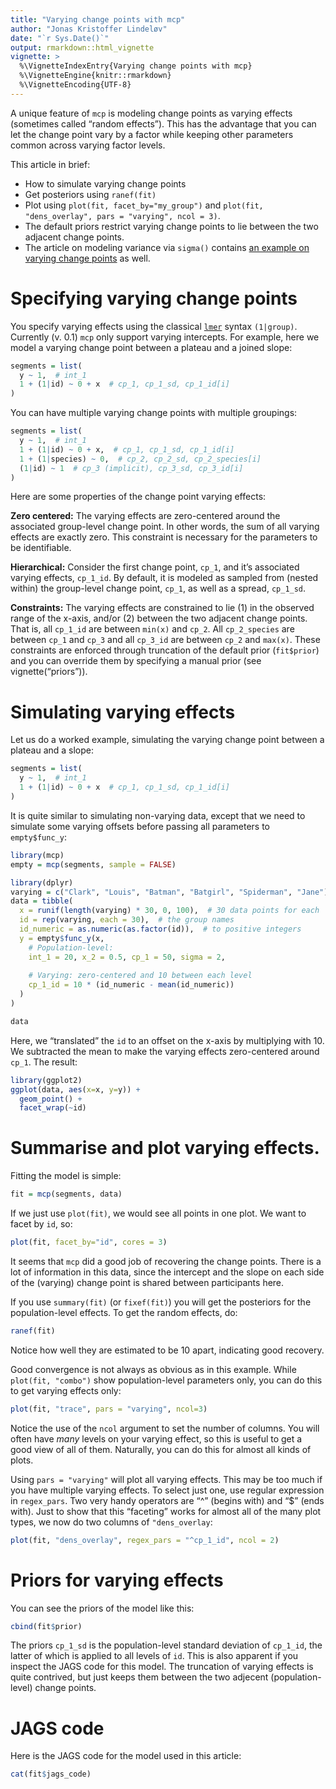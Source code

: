 ```yaml
---
title: "Varying change points with mcp"
author: "Jonas Kristoffer Lindeløv"
date: "`r Sys.Date()`"
output: rmarkdown::html_vignette
vignette: >
  %\VignetteIndexEntry{Varying change points with mcp}
  %\VignetteEngine{knitr::rmarkdown}
  %\VignetteEncoding{UTF-8}
---
```


A unique feature of `mcp` is modeling change points as varying effects (sometimes called "random effects"). This has the advantage that you can let the change point vary by a factor while keeping other parameters common across varying factor levels.

This article in brief:

 * How to simulate varying change points
 * Get posteriors using `ranef(fit)`
 * Plot using `plot(fit, facet_by="my_group")` and `plot(fit, "dens_overlay", pars = "varying", ncol = 3)`.
 * The default priors restrict varying change points to lie between the two adjacent change points.
 * The article on modeling variance via `sigma()` contains [an example on varying change points](../articles/variance.html) as well.



# Specifying varying change points

You specify varying effects using the classical [`lmer`](https://www.rdocumentation.org/packages/lme4/versions/1.1-21/topics/lmer) syntax `(1|group)`. Currently (v. 0.1) `mcp` only support varying intercepts. For example, here we model a varying change point between a plateau and a joined slope:

```r
segments = list(
  y ~ 1,  # int_1
  1 + (1|id) ~ 0 + x  # cp_1, cp_1_sd, cp_1_id[i]
)
```

You can have multiple varying change points with multiple groupings:

```r
segments = list(
  y ~ 1,  # int_1
  1 + (1|id) ~ 0 + x,  # cp_1, cp_1_sd, cp_1_id[i]
  1 + (1|species) ~ 0,  # cp_2, cp_2_sd, cp_2_species[i]
  (1|id) ~ 1  # cp_3 (implicit), cp_3_sd, cp_3_id[i]
)
```

Here are some properties of the change point varying effects:

**Zero centered:** The varying effects are zero-centered around the associated group-level change point. In other words, the sum of all varying effects are exactly zero. This constraint is necessary for the parameters to be identifiable. 

**Hierarchical:** Consider the first change point, `cp_1`, and it's associated varying effects, `cp_1_id`. By default, it is modeled as sampled from (nested within) the group-level change point, `cp_1`, as well as a spread, `cp_1_sd`.

**Constraints:** The varying effects are constrained to lie (1) in the observed range of the x-axis, and/or (2) between the two adjacent change points. That is, all `cp_1_id` are between `min(x)` and `cp_2`. All `cp_2_species` are between `cp_1` and `cp_3` and all `cp_3_id` are between `cp_2` and `max(x)`. These constraints are enforced through truncation of the default prior (`fit$prior`) and you can override them by specifying a manual prior (see vignette("priors")).



# Simulating varying effects
Let us do a worked example, simulating the varying change point between a plateau and a slope: 

```r
segments = list(
  y ~ 1,  # int_1
  1 + (1|id) ~ 0 + x  # cp_1, cp_1_sd, cp_1_id[i]
)
```

It is quite similar to simulating non-varying data, except that we need to simulate some varying offsets before passing all parameters to `empty$func_y`:

```r
library(mcp)
empty = mcp(segments, sample = FALSE)

library(dplyr)
varying = c("Clark", "Louis", "Batman", "Batgirl", "Spiderman", "Jane")
data = tibble(
  x = runif(length(varying) * 30, 0, 100),  # 30 data points for each
  id = rep(varying, each = 30),  # the group names
  id_numeric = as.numeric(as.factor(id)),  # to positive integers
  y = empty$func_y(x,
    # Population-level:
    int_1 = 20, x_2 = 0.5, cp_1 = 50, sigma = 2,
    
    # Varying: zero-centered and 10 between each level
    cp_1_id = 10 * (id_numeric - mean(id_numeric))
  )
)

data
```

Here, we "translated" the `id` to an offset on the x-axis by multiplying with 10. We subtracted the mean to make the varying effects zero-centered around `cp_1`. The result:

```r
library(ggplot2)
ggplot(data, aes(x=x, y=y)) + 
  geom_point() +
  facet_wrap(~id)
```


# Summarise and plot varying effects.
Fitting the model is simple:

```r
fit = mcp(segments, data)
```

If we just use `plot(fit)`, we would see all points in one plot. We want to facet by `id`, so:

```r
plot(fit, facet_by="id", cores = 3)
```

It seems that `mcp` did a good job of recovering the change points. There is a lot of information in this data, since the intercept and the slope on each side of the (varying) change point is shared between participants here.

If you use `summary(fit)` (or `fixef(fit)`) you will get the posteriors for the population-level effects. To get the random effects, do:

```r
ranef(fit)
```

Notice how well they are estimated to be 10 apart, indicating good recovery.

Good convergence is not always as obvious as in this example. While `plot(fit, "combo")` show population-level parameters only, you can do this to get varying effects only:

```r
plot(fit, "trace", pars = "varying", ncol=3)
```

Notice the use of the `ncol` argument to set the number of columns. You will often have *many* levels on your varying effect, so this is useful to get a good view of all of them. Naturally, you can do this for almost all kinds of plots.

Using `pars = "varying"` will plot all varying effects. This may be too much if you have multiple varying effects. To select just one, use regular expression in `regex_pars`. Two very handy operators are "^" (begins with) and "$" (ends with). Just to show that this "faceting" works for almost all of the many plot types, we now do two columns of `"dens_overlay`:

```r
plot(fit, "dens_overlay", regex_pars = "^cp_1_id", ncol = 2)
```




# Priors for varying effects
You can see the priors of the model like this:

```r
cbind(fit$prior)
```

The priors `cp_1_sd` is the population-level standard deviation of `cp_1_id`, the latter of which is applied to all levels of `id`. This is also apparent if you inspect the JAGS code for this model. The truncation of varying effects is quite contrived, but just keeps them between the two adjecent (population-level) change points.


# JAGS code
Here is the JAGS code for the model used in this article:

```r
cat(fit$jags_code)
```

